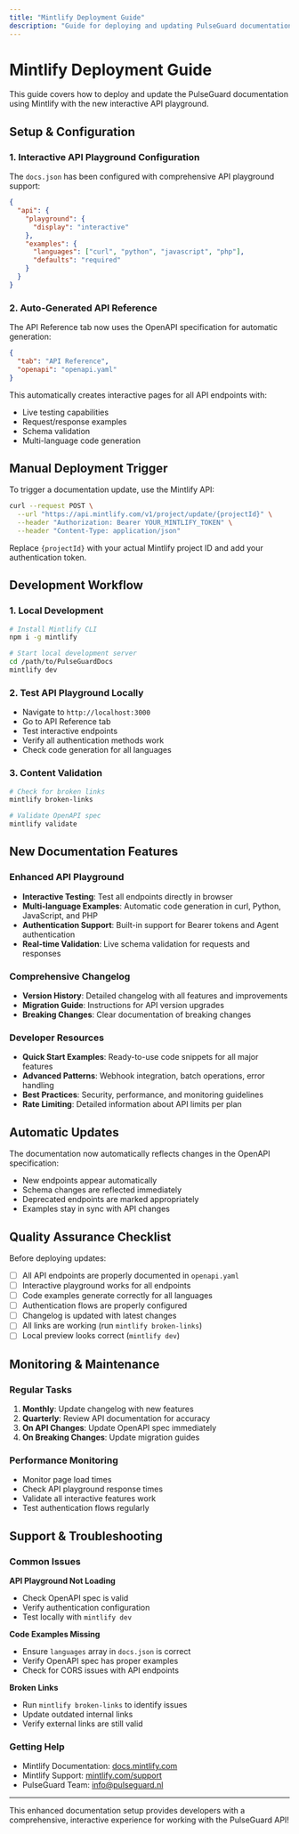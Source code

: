 ```yaml
---
title: "Mintlify Deployment Guide"
description: "Guide for deploying and updating PulseGuard documentation with Mintlify"
---
```


# Mintlify Deployment Guide

This guide covers how to deploy and update the PulseGuard documentation using Mintlify with the new interactive API playground.

## Setup & Configuration

### 1. Interactive API Playground Configuration

The `docs.json` has been configured with comprehensive API playground support:

```json
{
  "api": {
    "playground": {
      "display": "interactive"
    },
    "examples": {
      "languages": ["curl", "python", "javascript", "php"],
      "defaults": "required"
    }
  }
}
```

### 2. Auto-Generated API Reference

The API Reference tab now uses the OpenAPI specification for automatic generation:

```json
{
  "tab": "API Reference",
  "openapi": "openapi.yaml"
}
```

This automatically creates interactive pages for all API endpoints with:
- Live testing capabilities
- Request/response examples
- Schema validation
- Multi-language code generation

## Manual Deployment Trigger

To trigger a documentation update, use the Mintlify API:

```bash
curl --request POST \
  --url "https://api.mintlify.com/v1/project/update/{projectId}" \
  --header "Authorization: Bearer YOUR_MINTLIFY_TOKEN" \
  --header "Content-Type: application/json"
```

Replace `{projectId}` with your actual Mintlify project ID and add your authentication token.

## Development Workflow

### 1. Local Development
```bash
# Install Mintlify CLI
npm i -g mintlify

# Start local development server
cd /path/to/PulseGuardDocs
mintlify dev
```

### 2. Test API Playground Locally
- Navigate to `http://localhost:3000`
- Go to API Reference tab
- Test interactive endpoints
- Verify all authentication methods work
- Check code generation for all languages

### 3. Content Validation
```bash
# Check for broken links
mintlify broken-links

# Validate OpenAPI spec
mintlify validate
```

## New Documentation Features

### Enhanced API Playground
- **Interactive Testing**: Test all endpoints directly in browser
- **Multi-language Examples**: Automatic code generation in curl, Python, JavaScript, and PHP
- **Authentication Support**: Built-in support for Bearer tokens and Agent authentication
- **Real-time Validation**: Live schema validation for requests and responses

### Comprehensive Changelog
- **Version History**: Detailed changelog with all features and improvements
- **Migration Guide**: Instructions for API version upgrades
- **Breaking Changes**: Clear documentation of breaking changes

### Developer Resources
- **Quick Start Examples**: Ready-to-use code snippets for all major features
- **Advanced Patterns**: Webhook integration, batch operations, error handling
- **Best Practices**: Security, performance, and monitoring guidelines
- **Rate Limiting**: Detailed information about API limits per plan

## Automatic Updates

The documentation now automatically reflects changes in the OpenAPI specification:
- New endpoints appear automatically
- Schema changes are reflected immediately  
- Deprecated endpoints are marked appropriately
- Examples stay in sync with API changes

## Quality Assurance Checklist

Before deploying updates:

- [ ] All API endpoints are properly documented in `openapi.yaml`
- [ ] Interactive playground works for all endpoints
- [ ] Code examples generate correctly for all languages
- [ ] Authentication flows are properly configured
- [ ] Changelog is updated with latest changes
- [ ] All links are working (run `mintlify broken-links`)
- [ ] Local preview looks correct (`mintlify dev`)

## Monitoring & Maintenance

### Regular Tasks
1. **Monthly**: Update changelog with new features
2. **Quarterly**: Review API documentation for accuracy
3. **On API Changes**: Update OpenAPI spec immediately
4. **On Breaking Changes**: Update migration guides

### Performance Monitoring
- Monitor page load times
- Check API playground response times
- Validate all interactive features work
- Test authentication flows regularly

## Support & Troubleshooting

### Common Issues

**API Playground Not Loading**
- Check OpenAPI spec is valid
- Verify authentication configuration
- Test locally with `mintlify dev`

**Code Examples Missing**
- Ensure `languages` array in `docs.json` is correct
- Verify OpenAPI spec has proper examples
- Check for CORS issues with API endpoints

**Broken Links**
- Run `mintlify broken-links` to identify issues
- Update outdated internal links
- Verify external links are still valid

### Getting Help
- Mintlify Documentation: [docs.mintlify.com](https://docs.mintlify.com)
- Mintlify Support: [mintlify.com/support](https://mintlify.com/support)
- PulseGuard Team: [info@pulseguard.nl](mailto:info@pulseguard.nl)

---

This enhanced documentation setup provides developers with a comprehensive, interactive experience for working with the PulseGuard API!